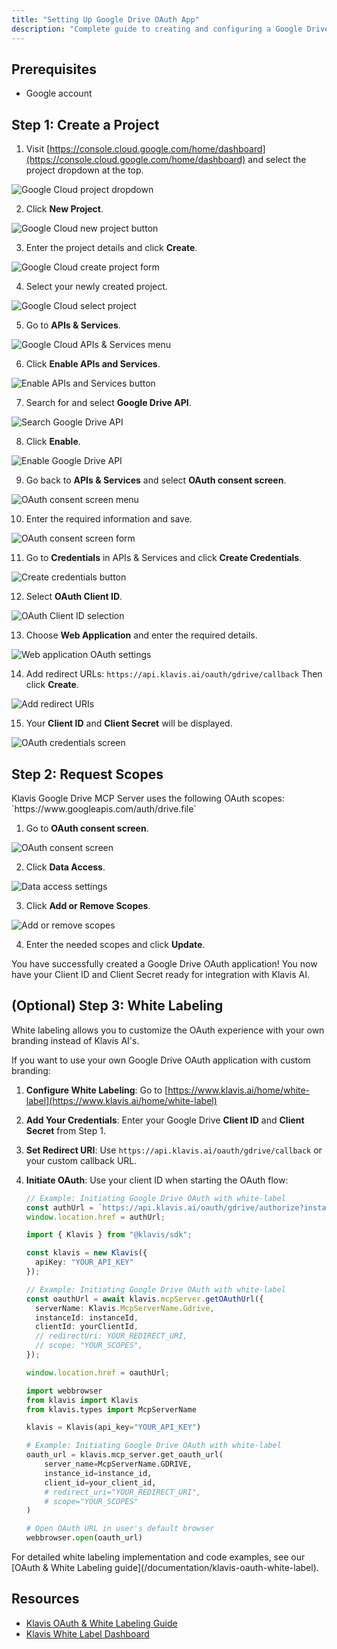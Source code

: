 ```yaml
---
title: "Setting Up Google Drive OAuth App"
description: "Complete guide to creating and configuring a Google Drive OAuth application"
---
```


## Prerequisites

- Google account

## Step 1: Create a Project

1. Visit [https://console.cloud.google.com/home/dashboard](https://console.cloud.google.com/home/dashboard) and select the project dropdown at the top.

<img src="/images/knowledge-base/google_drive_oauth_app/step1_box.png" alt="Google Cloud project dropdown" />

2. Click **New Project**.

<img src="/images/knowledge-base/google_drive_oauth_app/step2_new_project.png" alt="Google Cloud new project button" />

3. Enter the project details and click **Create**.

<img src="/images/knowledge-base/google_drive_oauth_app/step3_create.png" alt="Google Cloud create project form" />

4. Select your newly created project.

<img src="/images/knowledge-base/google_drive_oauth_app/step4_select_project.png" alt="Google Cloud select project" />

5. Go to **APIs & Services**.

<img src="/images/knowledge-base/google_drive_oauth_app/step5_apis_and_services.png" alt="Google Cloud APIs & Services menu" />

6. Click **Enable APIs and Services**.

<img src="/images/knowledge-base/google_drive_oauth_app/step6_enable_api_services.png" alt="Enable APIs and Services button" />

7. Search for and select **Google Drive API**.

<img src="/images/knowledge-base/google_drive_oauth_app/step7_select_drive.png" alt="Search Google Drive API" />

8. Click **Enable**.

<img src="/images/knowledge-base/google_drive_oauth_app/step8_enable.png" alt="Enable Google Drive API" />

9. Go back to **APIs & Services** and select **OAuth consent screen**.

<img src="/images/knowledge-base/google_drive_oauth_app/step9_oauth_screen.png" alt="OAuth consent screen menu" />

10. Enter the required information and save.

<img src="/images/knowledge-base/google_drive_oauth_app/step10_info.png" alt="OAuth consent screen form" />

11. Go to **Credentials** in APIs & Services and click **Create Credentials**.

<img src="/images/knowledge-base/google_drive_oauth_app/step11_CreateCredentials.png" alt="Create credentials button" />

12. Select **OAuth Client ID**.

<img src="/images/knowledge-base/google_drive_oauth_app/step12_OAuthClientID.png" alt="OAuth Client ID selection" />

13. Choose **Web Application** and enter the required details.

<img src="/images/knowledge-base/google_drive_oauth_app/step13_WebApplication.png" alt="Web application OAuth settings" />

14. Add redirect URLs:
    `https://api.klavis.ai/oauth/gdrive/callback`
    Then click **Create**.

<img src="/images/knowledge-base/google_drive_oauth_app/step14_redirect_uri.png" alt="Add redirect URIs" />

15. Your **Client ID** and **Client Secret** will be displayed.

<img src="/images/knowledge-base/google_drive_oauth_app/step15_credentials.png" alt="OAuth credentials screen" />


## Step 2: Request Scopes

<Note>
Klavis Google Drive MCP Server uses the following OAuth scopes:
`https://www.googleapis.com/auth/drive.file`
</Note>

1. Go to **OAuth consent screen**.

<img src="/images/knowledge-base/google_drive_oauth_app/scope1_oauth.png" alt="OAuth consent screen" />

2. Click **Data Access**.

<img src="/images/knowledge-base/google_drive_oauth_app/scope2_data_access.png" alt="Data access settings" />

3. Click **Add or Remove Scopes**.

<img src="/images/knowledge-base/google_drive_oauth_app/scope3_add_scopes.png" alt="Add or remove scopes" />

4. Enter the needed scopes and click **Update**.

<Check>
You have successfully created a Google Drive OAuth application! You now have your Client ID and Client Secret ready for integration with Klavis AI.
</Check>

## (Optional) Step 3: White Labeling

<Note>
White labeling allows you to customize the OAuth experience with your own branding instead of Klavis AI's.
</Note>

If you want to use your own Google Drive OAuth application with custom branding:

1. **Configure White Labeling**: Go to [https://www.klavis.ai/home/white-label](https://www.klavis.ai/home/white-label)
2. **Add Your Credentials**: Enter your Google Drive **Client ID** and **Client Secret** from Step 1.
3. **Set Redirect URI**: Use `https://api.klavis.ai/oauth/gdrive/callback` or your custom callback URL.
4. **Initiate OAuth**: Use your client ID when starting the OAuth flow:

   <CodeGroup>
   
   ```javascript without SDK
   // Example: Initiating Google Drive OAuth with white-label
   const authUrl = `https://api.klavis.ai/oauth/gdrive/authorize?instance_id=${instanceId}&client_id=${yourClientId}`;
   window.location.href = authUrl;
   ```
   
   ```typescript TypeScript SDK
   import { Klavis } from "@klavis/sdk";
   
   const klavis = new Klavis({
     apiKey: "YOUR_API_KEY"
   });
   
   // Example: Initiating Google Drive OAuth with white-label
   const oauthUrl = await klavis.mcpServer.getOAuthUrl({
     serverName: Klavis.McpServerName.Gdrive,
     instanceId: instanceId,
     clientId: yourClientId,
     // redirectUri: YOUR_REDIRECT_URI,
     // scope: "YOUR_SCOPES", 
   });
   
   window.location.href = oauthUrl;
   ```
   
   ```python Python SDK
   import webbrowser
   from klavis import Klavis
   from klavis.types import McpServerName
   
   klavis = Klavis(api_key="YOUR_API_KEY")
   
   # Example: Initiating Google Drive OAuth with white-label
   oauth_url = klavis.mcp_server.get_oauth_url(
       server_name=McpServerName.GDRIVE,
       instance_id=instance_id,
       client_id=your_client_id,
       # redirect_uri="YOUR_REDIRECT_URI",
       # scope="YOUR_SCOPES"
   )
   
   # Open OAuth URL in user's default browser
   webbrowser.open(oauth_url)
   ```
   
   </CodeGroup>
<Tip>
For detailed white labeling implementation and code examples, see our [OAuth & White Labeling guide](/documentation/klavis-oauth-white-label).
</Tip>

## Resources
- [Klavis OAuth & White Labeling Guide](/documentation/klavis-oauth-white-label)
- [Klavis White Label Dashboard](https://www.klavis.ai/home/white-label)